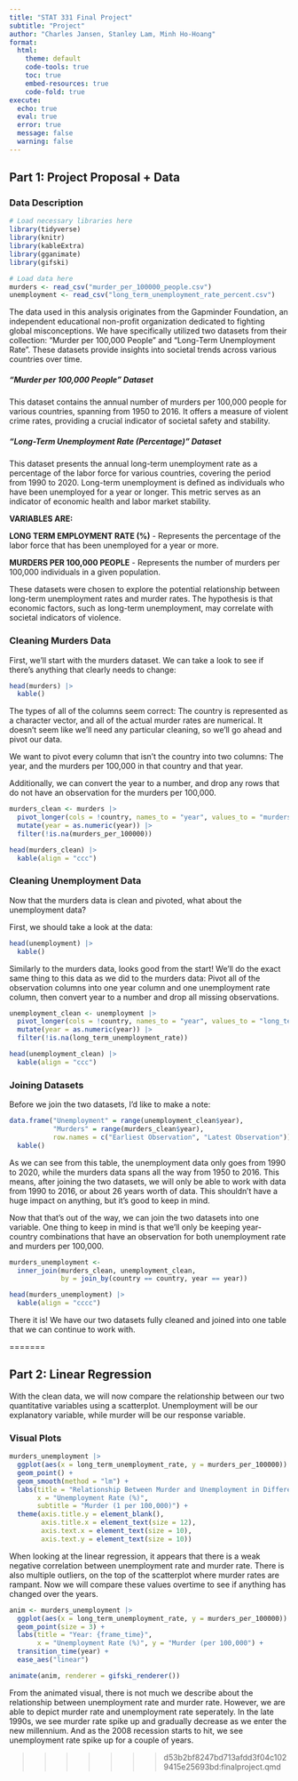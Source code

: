 ```yaml
---
title: "STAT 331 Final Project"
subtitle: "Project"
author: "Charles Jansen, Stanley Lam, Minh Ho-Hoang"
format: 
  html:
    theme: default
    code-tools: true
    toc: true
    embed-resources: true
    code-fold: true
execute: 
  echo: true
  eval: true
  error: true
  message: false
  warning: false
---
```


## Part 1: Project Proposal + Data

### Data Description

```r
# Load necessary libraries here
library(tidyverse)
library(knitr)
library(kableExtra)
library(gganimate)
library(gifski)
```

```r
# Load data here
murders <- read_csv("murder_per_100000_people.csv")
unemployment <- read_csv("long_term_unemployment_rate_percent.csv")
```

The data used in this analysis originates from the Gapminder Foundation, an independent educational non-profit organization dedicated to fighting global misconceptions. We have specifically utilized two datasets from their collection: "Murder per 100,000 People" and "Long-Term Unemployment Rate". These datasets provide insights into societal trends across various countries over time.

##### "Murder per 100,000 People" Dataset 
This dataset contains the annual number of murders per 100,000 people for various countries, spanning from 1950 to 2016. It offers a measure of violent crime rates, providing a crucial indicator of societal safety and stability.

##### "Long-Term Unemployment Rate (Percentage)" Dataset
This dataset presents the annual long-term unemployment rate as a percentage of the labor force for various countries, covering the period from 1990 to 2020. Long-term unemployment is defined as individuals who have been unemployed for a year or longer. This metric serves as an indicator of economic health and labor market stability.

**VARIABLES ARE:**

**LONG TERM EMPLOYMENT RATE (%)** - Represents the percentage of the labor force that has been unemployed for a year or more.

**MURDERS PER 100,000 PEOPLE** - Represents the number of murders per 100,000 individuals in a given population.

These datasets were chosen to explore the potential relationship between long-term unemployment rates and murder rates. The hypothesis is that economic factors, such as long-term unemployment, may correlate with societal indicators of violence.


### Cleaning Murders Data

First, we'll start with the murders dataset. We can take a look to see if there's anything that clearly needs to change:

```r
head(murders) |> 
  kable()
```

The types of all of the columns seem correct: The country is represented as a character vector, and all of the actual murder rates are numerical. It doesn't seem like we'll need any particular cleaning, so we'll go ahead and pivot our data.

We want to pivot every column that isn't the country into two columns: The year, and the murders per 100,000 in that country and that year.

Additionally, we can convert the year to a number, and drop any rows that do not have an observation for the murders per 100,000.

```r
murders_clean <- murders |> 
  pivot_longer(cols = !country, names_to = "year", values_to = "murders_per_100000") |> 
  mutate(year = as.numeric(year)) |> 
  filter(!is.na(murders_per_100000))

head(murders_clean) |> 
  kable(align = "ccc")
```

### Cleaning Unemployment Data

Now that the murders data is clean and pivoted, what about the unemployment data?

First, we should take a look at the data:

```r
head(unemployment) |> 
  kable()
```

Similarly to the murders data, looks good from the start! We'll do the exact same thing to this data as we did to the murders data: Pivot all of the observation columns into one year column and one unemployment rate column, then convert year to a number and drop all missing observations.

```r
unemployment_clean <- unemployment |> 
  pivot_longer(cols = !country, names_to = "year", values_to = "long_term_unemployment_rate") |> 
  mutate(year = as.numeric(year)) |> 
  filter(!is.na(long_term_unemployment_rate))

head(unemployment_clean) |> 
  kable(align = "ccc")
```

### Joining Datasets

Before we join the two datasets, I'd like to make a note:

```r
data.frame("Unemployment" = range(unemployment_clean$year),
           "Murders" = range(murders_clean$year),
           row.names = c("Earliest Observation", "Latest Observation")) |> 
  kable()
```

As we can see from this table, the unemployment data only goes from 1990 to 2020, while the murders data spans all the way from 1950 to 2016. This means, after joining the two datasets, we will only be able to work with data from 1990 to 2016, or about 26 years worth of data. This shouldn't have a huge impact on anything, but it's good to keep in mind.

Now that that's out of the way, we can join the two datasets into one variable. One thing to keep in mind is that we'll only be keeping year-country combinations that have an observation for both unemployment rate and murders per 100,000.

```r
murders_unemployment <-
  inner_join(murders_clean, unemployment_clean,
             by = join_by(country == country, year == year))

head(murders_unemployment) |> 
  kable(align = "cccc")
```

There it is! We have our two datasets fully cleaned and joined into one table that we can continue to work with.

=======

## Part 2: Linear Regression

With the clean data, we will now compare the relationship between our two quantitative variables using a scatterplot. Unemployment will be our explanatory variable, while murder will be our response variable.

### Visual Plots

```r
murders_unemployment |>
  ggplot(aes(x = long_term_unemployment_rate, y = murders_per_100000)) +
  geom_point() +
  geom_smooth(method = "lm") +
  labs(title = "Relationship Between Murder and Unemployment in Different Countries (1990 - 2016)",
       x = "Unemployment Rate (%)",
       subtitle = "Murder (1 per 100,000)") +
  theme(axis.title.y = element_blank(),
        axis.title.x = element_text(size = 12),
        axis.text.x = element_text(size = 10),
        axis.text.y = element_text(size = 10))
```

When looking at the linear regression, it appears that there is a weak negative correlation between unemployment rate and murder rate. There is also multiple outliers, on the top of the scatterplot where murder rates are rampant. Now we will compare these values overtime to see if anything has changed over the years.

```r
anim <- murders_unemployment |>
  ggplot(aes(x = long_term_unemployment_rate, y = murders_per_100000)) +
  geom_point(size = 3) + 
  labs(title = "Year: {frame_time}",
       x = "Unemployment Rate (%)", y = "Murder (per 100,000") +
  transition_time(year) +
  ease_aes("linear")

animate(anim, renderer = gifski_renderer())
```

From the animated visual, there is not much we describe about the relationship between unemployment rate and murder rate. However, we are able to depict murder rate and unemployment rate seperately. In the late 1990s, we see murder rate spike up and gradually decrease as we enter the new millennium. And as the 2008 recession starts to hit, we see unemployment rate spike up for a couple of years.  




>>>>>>> d53b2bf8247bd713afdd3f04c1029415e25693bd:finalproject.qmd
